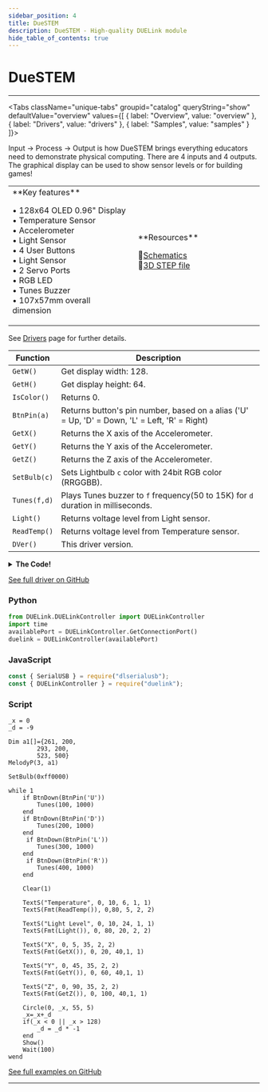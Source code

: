```yaml
---
sidebar_position: 4
title: DueSTEM
description: DueSTEM - High-quality DUELink module
hide_table_of_contents: true
---
```



# DueSTEM

<ImageSection 
  product="mcduestem-b"
  tagline="Complete All-in-One STEM Solution"
/>

---

<Tabs className="unique-tabs" groupid="catalog" queryString="show" defaultValue="overview"
  values={[
    {
        label: "Overview",
        value: "overview"
    },
    {
        label: "Drivers",
        value: "drivers"
    },
    {
        label: "Samples",
        value: "samples"
    }
]}>

<TabItem value="overview">

Input -> Process -> Output is how DueSTEM brings everything educators need to demonstrate physical computing. There are 4 inputs and 4 outputs. The graphical display can be used to show sensor levels or for building games!

<table><td width='50%'>
**Key features**

• 128x64 OLED 0.96" Display<br/>
• Temperature Sensor<br/>
• Accelerometer<br/>
• Light Sensor<br/>
• 4 User Buttons<br/>
• Light Sensor<br/>
• 2 Servo Ports<br/>
• RGB LED<br/>
• Tunes Buzzer<br/>
• 107x57mm overall dimension<br/>

</td><td width='50%'>
**Resources**
 
📄[Schematics](/sch/gdl-mcduestem-b.pdf)<br/>
🔩[3D STEP file](/3d/gdl-mcduestem-b.step)<br/>
</td></table>

</TabItem>

<TabItem value="drivers">

See [Drivers](/docs/engine/drivers) page for further details.

| Function | Description |
|----------|-------------|
| `GetW()` | Get display width: 128. |
| `GetH()` | Get display height: 64. |
| `IsColor()` | Returns 0. |
| `BtnPin(a)` | Returns button's pin number, based on `a` alias ('U' = Up, 'D' = Down, 'L' = Left, 'R' = Right) |
| `GetX()` | Returns the X axis of the Accelerometer. |
| `GetY()` | Returns the Y axis of the Accelerometer. |
| `GetZ()` | Returns the Z axis of the Accelerometer. |
| `SetBulb(c)` | Sets Lightbulb `c` color with 24bit RGB color (RRGGBB). |
| `Tunes(f,d)` | Plays Tunes buzzer to `f` frequency(50 to 15K) for `d` duration in milliseconds. |
| `Light()` | Returns voltage level from Light sensor. |
| `ReadTemp()` | Returns voltage level from Temperature sensor. |
| `DVer()` | This driver version. |
<details>
<summary><strong>The Code!</strong></summary>

**DueSTEM Driver**

```text
##### DueSTEM Driver  #####

fn DVer()
    return 1.0
fend
 
fn Init()
    I2cCfg(400)    
    I2cWr(0x4c, [0x20, 2], 0) # 0x4c: I2C address, [0x20,1] MC3216_Outcfg
    I2cWr(0x4c, [0x07, 1], 0) # 0x4c: I2C address, [0x07,1] MC3216_Mode
 
    BtnEn(BtnPin('U'), 1) # Btn Up
    BtnEn(BtnPin('D'), 1) # Btn Down
    BtnEn(BtnPin('L'), 1) # Btn Left
    BtnEn(BtnPin('R'), 1) # Btn Right


    DWrite(22,0) # reset pin
    DWrite(22,1) 
    Wait(10)
 
    # config I2C bus with 400Kz
    I2cCfg(400)
    Wait(20)
    GfxCfg(1,{0x3C}, 128, 64, 1)# type 1, 128x64 pixels, buffered x1
 
    LcdCmd(0xAE):LcdCmd(0x00):LcdCmd(0x10)
    LcdCmd(0x40):LcdCmd(0x81):LcdCmd(0xCF)
    LcdCmd(0xA1):LcdCmd(0xA6):LcdCmd(0xA8)
    LcdCmd(0x3F):LcdCmd(0xD3):LcdCmd(0x00)
    LcdCmd(0xD5):LcdCmd(0x80):LcdCmd(0xD9)
    LcdCmd(0xF1):LcdCmd(0xDA):LcdCmd(0x12)
    LcdCmd(0xDB):LcdCmd(0x40):LcdCmd(0x8D)
    LcdCmd(0x14):LcdCmd(0xAF):LcdCmd(0xC8)
    LcdCmd(0x20):LcdCmd(0x00):LcdCmd(0x21)
    LcdCmd(0):LcdCmd(128-1)
    LcdCmd(0x22):LcdCmd(0):LcdCmd(7)
    
    Dim a1[]={131, 200, 
        147, 200,
        262, 500}
        MelodyP(3, a1)      

    Clear(0)
    TextS("DUELink",1,25,25,2,3)
    Show()
fend

fn BtnPin(a)
    if a = 'U'
        return 18
    end
    if a = 'D'
        return 10
    end
    if a = 'L'
        return 20
    end
    if a = 'R'
        return 1
    end
    while 1
        PrintLn("ERROR!!")
        Wait(200)
    wend
fend

 
##### Display #####
 
fn LcdCmd(c)
    I2cWr(0x3c, [0, c], 0)
fend
 
fn GetH()
    return 64
fend
 
fn GetW()
    return 128
fend
 
fn IsColor()
    return 0
fend
 
##### Accelerometer #####
 
Dim b1[1]
 
fn Convert(c)
    if (c > 127)
        c = c - 256
    end
 
    c = c * 1024 / 64
 
    if (c > 1024)
        c = 1024
    end
 
    if (c < -1024)
        c = -1024
    end
 
    return c
fend
 
fn GetX()
    I2cWr(0x4C, [0x0D], b1) # 0x0D MC3216_XOut
    return Convert(b1[0])
fend
 
fn GetY()
    I2cWr(0x4C, [0x0F], b1) # 0x0F MC3216_YOut
    return Convert(b1[0])
fend
 
fn GetZ()
    I2cWr(0x4C, [0x11], b1) # 0x11 MC3216_ZOut
    return Convert(b1[0])
fend

##### LightBulb #####
 
fn SetBulb(c) #c = Hex Value
    r = ((c>>16)&0xff)/255
    g =((c>>8)&0xff)/255
    b = (c&0xff)/255
 
    PWrite(2,b)
    PWrite(11,r)
    PWrite(4,g)
fend

fn Light()
    return Trunc(VRead(17)/(ReadVCC() )*100)
fend

##### Temperature #####

fn ReadTemp()
    return Trunc(VRead(9)/(ReadVCC() )*100)
fend

##### Tunes #####

fn Tunes(f,d)
    Beep(3, f, d)
fend
 
Init()
 
#########################

```

</details>

[See full driver on GitHub](https://github.com/ghi-electronics/duelink-website/tree/main/static/code/drivers)

</TabItem>

<TabItem value="samples">

### Python

```python
from DUELink.DUELinkController import DUELinkController
import time
availablePort = DUELinkController.GetConnectionPort()
duelink = DUELinkController(availablePort)
```

### JavaScript

```javascript
const { SerialUSB } = require("dlserialusb");
const { DUELinkController } = require("duelink");
```

### Script

```text
_x = 0
_d = -9
 
Dim a1[]={261, 200, 
        293, 200,
        523, 500}
MelodyP(3, a1)

SetBulb(0xff0000)
 
while 1
    if BtnDown(BtnPin('U'))
        Tunes(100, 1000)
    end
    if BtnDown(BtnPin('D'))
        Tunes(200, 1000)
    end
     if BtnDown(BtnPin('L'))
        Tunes(300, 1000)
    end
     if BtnDown(BtnPin('R'))
        Tunes(400, 1000)
    end
 
    Clear(1) 
 
    TextS("Temperature", 0, 10, 6, 1, 1)
    TextS(Fmt(ReadTemp()), 0,80, 5, 2, 2)
 
    TextS("Light Level", 0, 10, 24, 1, 1)
    TextS(Fmt(Light()), 0, 80, 20, 2, 2)
 
    TextS("X", 0, 5, 35, 2, 2)
    TextS(Fmt(GetX()), 0, 20, 40,1, 1)
 
    TextS("Y", 0, 45, 35, 2, 2)
    TextS(Fmt(GetY()), 0, 60, 40,1, 1)
 
    TextS("Z", 0, 90, 35, 2, 2)
    TextS(Fmt(GetZ()), 0, 100, 40,1, 1)
 
    Circle(0, _x, 55, 5)
    _x=_x+_d
    if(_x < 0 || _x > 128)
        _d = _d * -1
    end
    Show()
    Wait(100)
wend 
```

[See full examples on GitHub](https://github.com/ghi-electronics/duelink-website/tree/main/static/code/samples)

</TabItem>

</Tabs>

---

<OrderSection
    product="DUELink DueSTEM"
    partnumber="GDL-MCDUESTEM-B"
    price="$0.00"
/>
